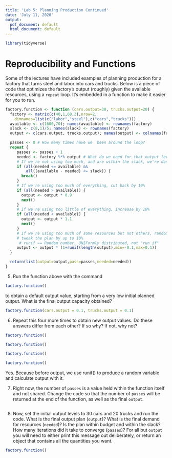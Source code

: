 ```yaml
---
title: 'Lab 5: Planning Production Continued'
date: 'July 11, 2020'
output:
  pdf_document: default
  html_document: default
---
```

```r
library(tidyverse)
```

Reproducibility and Functions
==========================================

Some of the lectures have included examples of planning production for a factory that turns steel and labor into cars and trucks.  Below is a piece of code that optimizes the factory's output (roughly) given the available resources, using a `repeat` loop.  It's embedded in a function to make it easier for you to run.
```r
factory.function <- function (cars.output=30, trucks.output=20) {
  factory <- matrix(c(40,1,60,3),nrow=2,
    dimnames=list(c("labor","steel"),c("cars","trucks")))
  available <- c(1600,70); names(available) <- rownames(factory)
  slack <- c(8,1)/5; names(slack) <- rownames(factory)
  output <- c(cars.output, trucks.output); names(output) <- colnames(factory)

  passes <- 0 # How many times have we  been around the loop?
  repeat {
     passes <- passes + 1
     needed <- factory %*% output # What do we need for that output level?
     # If we're not using too much, and are within the slack, we're done
     if (all(needed <= available) &&
         all((available - needed) <= slack)) {
       break()
     }
     # If we're using too much of everything, cut back by 10%
     if (all(needed > available)) {
       output <- output * 0.9
       next()
     }
     # If we're using too little of everything, increase by 10%
     if (all(needed < available)) {
       output <- output * 1.1
       next()
     }
     # If we're using too much of some resources but not others, randomly
     # tweak the plan by up to 10%
      # runif == Random number, UNIFormly distributed, not "run if"
     output <- output * (1+runif(length(output),min=-0.1,max=0.1))
  }

  return(list(output=output,pass=passes,needed=needed))
}
```

5. Run the function above with the command

```r
factory.function()
```

to obtain a default output value, starting from a very low initial planned output. What is the final output capacity obtained?
```r
factory.function(cars.output = 0.1, trucks.output = 0.1)
```
6. Repeat this four more times to obtain new output values. Do these answers differ from each other? If so why? If not, why not?
```r
factory.function()
```
```r
factory.function()
```
```r
factory.function()
```
```r
factory.function()
```
Yes. Because before output, we use runif() to produce a random variable and calculate output with it.

7. Right now, the number of `passes` is a value held within the function itself and not shared. Change the code so that the number of `passes` will be returned at the end of the function, as well as the final `output`.
```r

```

8. Now, set the initial output levels to 30 cars and 20 trucks and run the code.  What is the final output plan (`output`)?  What is the final demand for resources (`needed`)?  Is the plan within budget and within the slack?  How many iterations did it take to converge (`passes`)? For all but `output` you will need to either print this message out deliberately, or return an object that contains all the quantities you want.
```r
factory.function()

```


